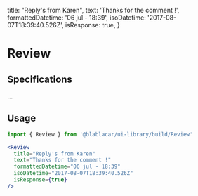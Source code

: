 

  title: "Reply's from Karen",
  text: 'Thanks for the comment !',
  formattedDatetime: '06 jul - 18:39',
  isoDatetime: '2017-08-07T18:39:40.526Z',
  isResponse: true,
}

<Meta title="Widgets|Review" />

# Review

<Preview>
  <Story name="Default">
    <Review {...reviewResponseProps} isResponse />
  </Story>
</Preview>

## Specifications

...

## Usage

```jsx
import { Review } from '@blablacar/ui-library/build/Review'

<Review
  title="Reply's from Karen"
  text="Thanks for the comment !"
  formattedDatetime="06 jul - 18:39"
  isoDatetime="2017-08-07T18:39:40.526Z"
  isResponse={true}
/>
```

<Props of={Review} />

